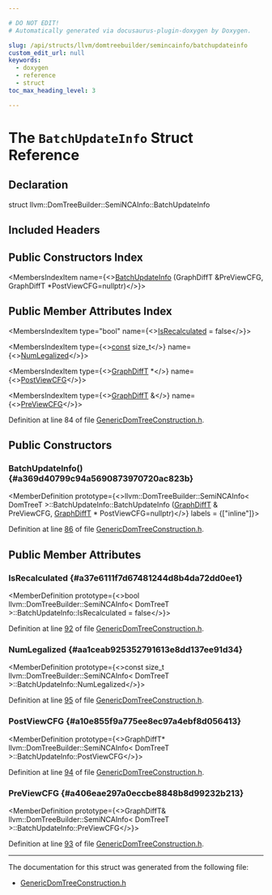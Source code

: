 ```yaml
---

# DO NOT EDIT!
# Automatically generated via docusaurus-plugin-doxygen by Doxygen.

slug: /api/structs/llvm/domtreebuilder/semincainfo/batchupdateinfo
custom_edit_url: null
keywords:
  - doxygen
  - reference
  - struct
toc_max_heading_level: 3

---
```





# The `BatchUpdateInfo` Struct Reference

<DoxygenPage pluginConfig={pluginConfig}>



## Declaration

<CodeBlock>struct llvm::DomTreeBuilder::SemiNCAInfo::BatchUpdateInfo</CodeBlock>

## Included Headers

<IncludesList>
<IncludesListItem
  filePath="llvm/Support/GenericDomTreeConstruction.h"
  permalink="/docs/api/files/include/include/llvm/include/llvm/support/genericdomtreeconstruction-h"
  isLocal="true" />
</IncludesList>

## Public Constructors Index

<MembersIndex>

<MembersIndexItem
  name={<><a href="#a369d40799c94a5690873970720ac823b">BatchUpdateInfo</a> (GraphDiffT &amp;PreViewCFG, GraphDiffT &#42;PostViewCFG=nullptr)</>}>
</MembersIndexItem>

</MembersIndex>

## Public Member Attributes Index

<MembersIndex>

<MembersIndexItem
  type="bool"
  name={<><a href="#a37e6111f7d67481244d8b4da72dd0ee1">IsRecalculated</a> = false</>}>
</MembersIndexItem>

<MembersIndexItem
  type={<><a href="/docs/api/files/lib/lib/target/lib/target/aarch64/aarch64promoteconstant-cpp/#a90f8350fecae261c25be85d38b451bff">const</a> size&#95;t</>}
  name={<><a href="#aa1ceab925352791613e8dd137ee91d34">NumLegalized</a></>}>
</MembersIndexItem>

<MembersIndexItem
  type={<><a href="/docs/api/structs/llvm/domtreebuilder/semincainfo/#a52e01727eaa01a6cef0a7c1105e41c12">GraphDiffT</a> &#42;</>}
  name={<><a href="#a10e855f9a775ee8ec97a4ebf8d056413">PostViewCFG</a></>}>
</MembersIndexItem>

<MembersIndexItem
  type={<><a href="/docs/api/structs/llvm/domtreebuilder/semincainfo/#a52e01727eaa01a6cef0a7c1105e41c12">GraphDiffT</a> &amp;</>}
  name={<><a href="#a406eae297a0eccbe8848b8d99232b213">PreViewCFG</a></>}>
</MembersIndexItem>

</MembersIndex>


Definition at line 84 of file <a href="/docs/api/files/include/include/llvm/include/llvm/support/genericdomtreeconstruction-h">GenericDomTreeConstruction.h</a>.

<SectionDefinition>

## Public Constructors

### BatchUpdateInfo() {#a369d40799c94a5690873970720ac823b}

<MemberDefinition
  prototype={<>llvm::DomTreeBuilder::SemiNCAInfo&lt; DomTreeT &gt;::BatchUpdateInfo::BatchUpdateInfo (<a href="/docs/api/structs/llvm/domtreebuilder/semincainfo/#a52e01727eaa01a6cef0a7c1105e41c12">GraphDiffT</a> &amp; PreViewCFG, <a href="/docs/api/structs/llvm/domtreebuilder/semincainfo/#a52e01727eaa01a6cef0a7c1105e41c12">GraphDiffT</a> &#42; PostViewCFG=nullptr)</>}
  labels = {["inline"]}>

Definition at line <a href="/docs/api/files/include/include/llvm/include/llvm/support/genericdomtreeconstruction-h/#l00086">86</a> of file <a href="/docs/api/files/include/include/llvm/include/llvm/support/genericdomtreeconstruction-h">GenericDomTreeConstruction.h</a>.
</MemberDefinition>

</SectionDefinition>

<SectionDefinition>

## Public Member Attributes

### IsRecalculated {#a37e6111f7d67481244d8b4da72dd0ee1}

<MemberDefinition
  prototype={<>bool llvm::DomTreeBuilder::SemiNCAInfo&lt; DomTreeT &gt;::BatchUpdateInfo::IsRecalculated = false</>}>

Definition at line <a href="/docs/api/files/include/include/llvm/include/llvm/support/genericdomtreeconstruction-h/#l00092">92</a> of file <a href="/docs/api/files/include/include/llvm/include/llvm/support/genericdomtreeconstruction-h">GenericDomTreeConstruction.h</a>.
</MemberDefinition>

### NumLegalized {#aa1ceab925352791613e8dd137ee91d34}

<MemberDefinition
  prototype={<>const size&#95;t llvm::DomTreeBuilder::SemiNCAInfo&lt; DomTreeT &gt;::BatchUpdateInfo::NumLegalized</>}>

Definition at line <a href="/docs/api/files/include/include/llvm/include/llvm/support/genericdomtreeconstruction-h/#l00095">95</a> of file <a href="/docs/api/files/include/include/llvm/include/llvm/support/genericdomtreeconstruction-h">GenericDomTreeConstruction.h</a>.
</MemberDefinition>

### PostViewCFG {#a10e855f9a775ee8ec97a4ebf8d056413}

<MemberDefinition
  prototype={<>GraphDiffT&#42; llvm::DomTreeBuilder::SemiNCAInfo&lt; DomTreeT &gt;::BatchUpdateInfo::PostViewCFG</>}>

Definition at line <a href="/docs/api/files/include/include/llvm/include/llvm/support/genericdomtreeconstruction-h/#l00094">94</a> of file <a href="/docs/api/files/include/include/llvm/include/llvm/support/genericdomtreeconstruction-h">GenericDomTreeConstruction.h</a>.
</MemberDefinition>

### PreViewCFG {#a406eae297a0eccbe8848b8d99232b213}

<MemberDefinition
  prototype={<>GraphDiffT&amp; llvm::DomTreeBuilder::SemiNCAInfo&lt; DomTreeT &gt;::BatchUpdateInfo::PreViewCFG</>}>

Definition at line <a href="/docs/api/files/include/include/llvm/include/llvm/support/genericdomtreeconstruction-h/#l00093">93</a> of file <a href="/docs/api/files/include/include/llvm/include/llvm/support/genericdomtreeconstruction-h">GenericDomTreeConstruction.h</a>.
</MemberDefinition>

</SectionDefinition>

<hr/>

The documentation for this struct was generated from the following file:

<ul>
<li><a href="/docs/api/files/include/include/llvm/include/llvm/support/genericdomtreeconstruction-h">GenericDomTreeConstruction.h</a></li>
</ul>

</DoxygenPage>

